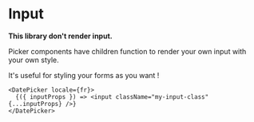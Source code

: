 
<Meta title="Documentation/Customization/Input" />

# Input

**This library don't render input.**

Picker components have children function to render your own input with your own style.

It's useful for styling your forms as you want !

```tsx
<DatePicker locale={fr}>
  {({ inputProps }) => <input className="my-input-class" {...inputProps} />}
</DatePicker>
```
